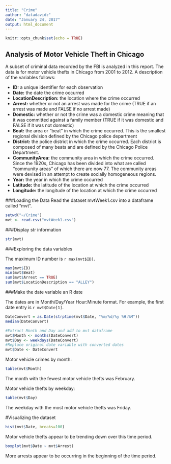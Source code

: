 ```yaml
---
title: "Crime"
author: "datadavidz"
date: "January 24, 2017"
output: html_document
---
```


```r
knitr::opts_chunk$set(echo = TRUE)
```

## Analysis of Motor Vehicle Theft in Chicago

A subset of criminal data recorded by the FBI is analyzed in this report.  The data is for motor vehicle thefts in Chicago from 2001 to 2012. A description of the variables follows:
  
* **ID:** a unique identifier for each observation
* **Date:** the date the crime occurred
* **LocationDescription:** the location where the crime occurred
* **Arrest:** whether or not an arrest was made for the crime (TRUE if an arrest was made and FALSE if no arrest made)
* **Domestic:** whether or not the crime was a domestic crime meaning that it was committed against a family member (TRUE if it was domestic and FALSE if it was not domestic)
* **Beat:** the area or "beat" in which the crime occurred. This is the smallest regional division defined by the Chicago police department
* **District:** the police district in which the crime occurred.  Each district is composed of many beats and are defined by the Chicago Police Department.
* **CommunityArea:** the community area in which the crime occurred.  Since the 1920s, Chicago has been divided into what are called "community areas" of which there are now 77.  The community areas were devised in an attempt to create socially homogeneous regions.
* **Year:** the year in which the crime occurred
* **Latitude:** the latitude of the location at which the crime occurred
* **Longitude:** the longitude of the location at which the crime occurred

###Loading the Data
Read the dataset mvtWeek1.csv into a dataframe called "mvt".

```r
setwd("~/Crime")
mvt <- read.csv("mvtWeek1.csv")
```

###Display str information

```r
str(mvt)
```

###Exploring the data variables

The maximum ID number is `r max(mvt$ID)`.
```r
max(mvt$ID)
min(mvt$Beat)
sum(mvt$Arrest == TRUE)
sum(mvt$LocationDescription == "ALLEY")
```

###Make the date variable an R date

The dates are in Month/Day/Year Hour:Minute format.  For example, the first date entry is `r mvt$Date[1]`.

```r
DateConvert = as.Date(strptime(mvt$Date, "%m/%d/%y %H:%M"))
median(DateConvert)

#Extract Month and Day and add to mvt dataframe
mvt$Month <- months(DateConvert)
mvt$Day <- weekdays(DateConvert)
#Replace original date variable with converted dates
mvt$Date <- DateConvert
```
Motor vehicle crimes by month:
```r
table(mvt$Month)
```
The month with the fewest motor vehicle thefts was February.

Motor vehicle thefts by weekday:
```r
table(mvt$Day)
```
The weekday with the most motor vehicle thefts was Friday.

#Visualizing the dataset
```r
hist(mvt$Date, breaks=100)
```

Motor vehicle thefts appear to be trending down over this time period.

```r
boxplot(mvt$Date ~ mvt$Arrest)
```

More arrests appear to be occurring in the beginning of the time period.

